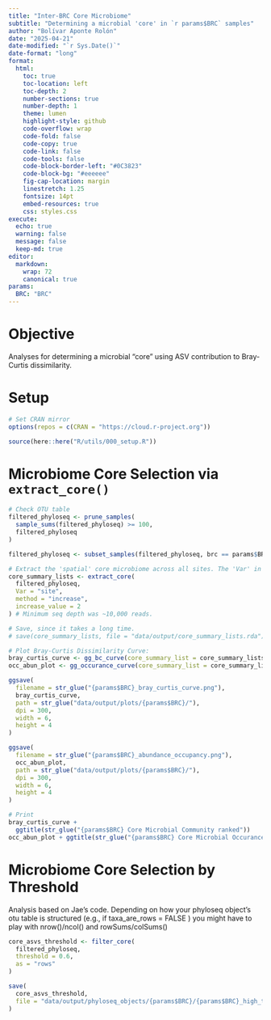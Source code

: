 ```yaml
---
title: "Inter-BRC Core Microbiome"
subtitle: "Determining a microbial 'core' in `r params$BRC` samples"
author: "Bolívar Aponte Rolón"
date: "2025-04-21"
date-modified: "`r Sys.Date()`"
date-format: "long"
format:
  html:
    toc: true
    toc-location: left
    toc-depth: 2
    number-sections: true
    number-depth: 1
    theme: lumen
    highlight-style: github
    code-overflow: wrap
    code-fold: false
    code-copy: true
    code-link: false
    code-tools: false
    code-block-border-left: "#0C3823"
    code-block-bg: "#eeeeee"
    fig-cap-location: margin
    linestretch: 1.25
    fontsize: 14pt
    embed-resources: true
    css: styles.css
execute:
  echo: true
  warning: false
  message: false
  keep-md: true
editor:
  markdown:
    wrap: 72
    canonical: true
params:
  BRC: "BRC"
---
```


# Objective
Analyses for determining a microbial "core" using ASV contribution to Bray-Curtis dissimilarity.

# Setup
```r
# Set CRAN mirror
options(repos = c(CRAN = "https://cloud.r-project.org"))

source(here::here("R/utils/000_setup.R"))

```

# Microbiome Core Selection via `extract_core()`
```r
# Check OTU table
filtered_phyloseq <- prune_samples(
  sample_sums(filtered_phyloseq) >= 100,
  filtered_phyloseq
)

filtered_phyloseq <- subset_samples(filtered_phyloseq, brc == params$BRC)

# Extract the 'spatial' core microbiome across all sites. The 'Var' in the ExtractCore is 'site'.
core_summary_lists <- extract_core(
  filtered_phyloseq,
  Var = "site",
  method = "increase",
  increase_value = 2
) # Minimum seq depth was ~10,000 reads.

# Save, since it takes a long time.
# save(core_summary_lists, file = "data/output/core_summary_lists.rda")

# Plot Bray-Curtis Dissimilarity Curve:
bray_curtis_curve <- gg_bc_curve(core_summary_list = core_summary_lists)
occ_abun_plot <- gg_occurance_curve(core_summary_list = core_summary_lists)

ggsave(
  filename = str_glue("{params$BRC}_bray_curtis_curve.png"),
  bray_curtis_curve,
  path = str_glue("data/output/plots/{params$BRC}/"),
  dpi = 300,
  width = 6,
  height = 4
)

ggsave(
  filename = str_glue("{params$BRC}_abundance_occupancy.png"),
  occ_abun_plot,
  path = str_glue("data/output/plots/{params$BRC}/"),
  dpi = 300,
  width = 6,
  height = 4
)

# Print
bray_curtis_curve +
  ggtitle(str_glue("{params$BRC} Core Microbial Community ranked"))
occ_abun_plot + ggtitle(str_glue("{params$BRC} Core Microbial Occurance Curve"))
```


# Microbiome Core Selection by Threshold

Analysis based on Jae's code.
Depending on how your phyloseq object's otu table is structured (e.g., if taxa_are_rows = FALSE ) you might have to play with nrow()/ncol() and rowSums/colSums()

```r
core_asvs_threshold <- filter_core(
  filtered_phyloseq,
  threshold = 0.6,
  as = "rows"
)

save(
  core_asvs_threshold,
  file = "data/output/phyloseq_objects/{params$BRC}/{params$BRC}_high_threshold.rda"
)
```